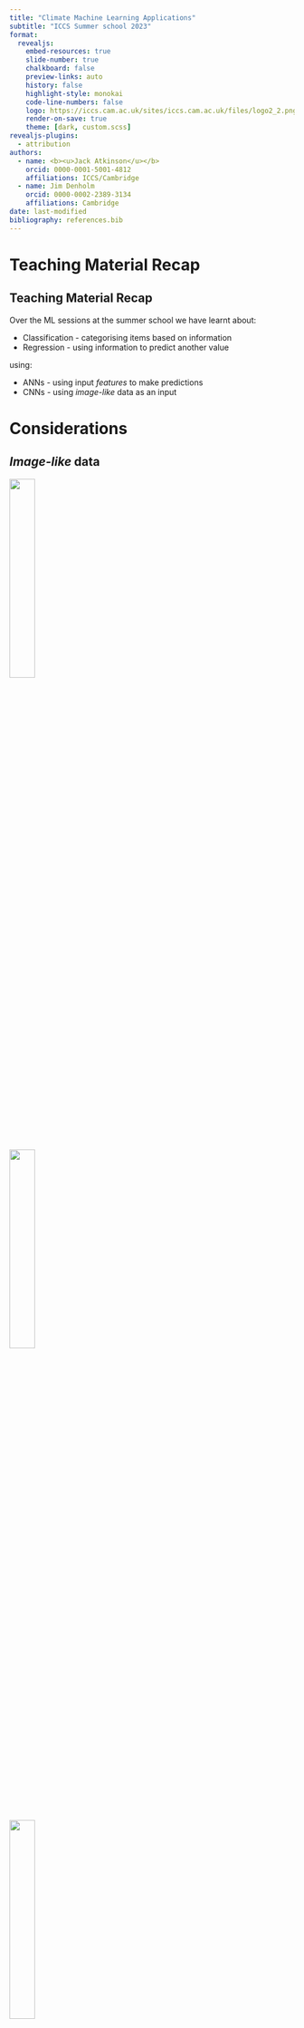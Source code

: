 ```yaml
---
title: "Climate Machine Learning Applications"
subtitle: "ICCS Summer school 2023"
format:
  revealjs:
    embed-resources: true
    slide-number: true
    chalkboard: false
    preview-links: auto
    history: false
    highlight-style: monokai
    code-line-numbers: false
    logo: https://iccs.cam.ac.uk/sites/iccs.cam.ac.uk/files/logo2_2.png
    render-on-save: true
    theme: [dark, custom.scss]
revealjs-plugins:
  - attribution
authors:
  - name: <b><u>Jack Atkinson</u></b>
    orcid: 0000-0001-5001-4812
    affiliations: ICCS/Cambridge
  - name: Jim Denholm
    orcid: 0000-0002-2389-3134
    affiliations: Cambridge
date: last-modified
bibliography: references.bib
---
```



# Teaching Material Recap

## Teaching Material Recap {.smaller}

Over the ML sessions at the summer school we have learnt about:

- Classification - categorising items based on information
- Regression - using information to predict another value

using:

- ANNs - using input _features_ to make predictions
- CNNs - using _image-like_ data as an input


# Considerations

## _Image-like_ data

![](https://colah.github.io/posts/2014-10-Visualizing-MNIST/img/mnist_pca/MNIST-p1815-1.png){.absolute width=30% top=20% left=35%}

::: {.fragment}
![](https://colah.github.io/posts/2014-10-Visualizing-MNIST/img/mnist_pca/MNIST-PCA1.png){.absolute width=30% top=20% left=35%}
:::

::: {.fragment}
![](https://colah.github.io/posts/2014-10-Visualizing-MNIST/img/mnist_pca/MNIST-PCA1-4.png){.absolute width=30% top=20% left=35%}
:::

::: {.fragment}
![](https://www.mdpi.com/atmosphere/atmosphere-08-00024/article_deploy/html/images/atmosphere-08-00024-g005.png){.absolute width=70% top=15% left=15%}
:::

::: {.attribution}
Gravity waves image from @sheridan2017mountain.  
MNIST Images from [colah](https://colah.github.io/posts/2014-10-Visualizing-MNIST/)
:::

::: aside
NB: [colah provides an excellent article](https://colah.github.io/posts/2014-10-Visualizing-MNIST/) trying to understand MNIST NNs.
:::


# Potential Applications

## Applications in geosciences: {.smaller}

See review of @kashinath2021physics

:::: {.columns}
::: {.column width="50%"}

- Emulation of existing parameterisations  
  [@espinosa2022machine]  
  <br>
- Data-driven paramterisations  
  [@yuval2020stable; @giglio2018estimating]  
  <br>
- Downscaling/Upsampling  
  [@harris2022generative]
  <br>
:::

::: {.column width="50%"}
- Time series forecasting  
  [@shao2021deep]  
  <br>
- Equation discovery  
  [@zanna2020data; @ma2021data]  
  <br>  
- Complete forecasting  
  [@rasp2020weatherbench; @pathak2022fourcastnet; @bi2022pangu]  
  <br>

:::
::::


## Climate Modelling

Climate models are large, complex, many-part systems.
<br>

![]( Climate_Models.svg )


## Paramterisations {.smaller}

- Parameterisations are typically expensive
  - Microphysics and Radiation are top offenders
- Replace parameterisations with NNs
  - emulation of existing parameterisation  
    e.g. @espinosa2022machine
  - data-driven parameterisations
    - capture missing physics?
  - train with a high-resolution model  
    access the benefits of subgrid model without the cost(?)

::: {.notes}
- data-driven may suffer from a lack of data for training?
:::


## Machine Learning {.smaller auto-animate=true}

We typically think of Deep Learning as an end-to-end process;  
a black box with an input and an output.

![]( https://3b1b-posts.us-east-1.linodeobjects.com//images/topics/neural-networks.jpg ){style="border-radius: 50%;" .absolute top=35% left=30% width=40% height=40%}

![]( https://archives.bulbagarden.net/media/upload/e/e1/025Pikachu_OS_anime_4.png ){.absolute top=37.5% left=5.5% width=25%}
[Who's that Pokémon?]{.absolute top=32.5% left=4% width=25% style="text-align:center;"}

[$$\begin{bmatrix}\vdots\\a_{23}\\a_{24}\\a_{25}\\a_{26}\\a_{27}\\\vdots\\\end{bmatrix}=\begin{bmatrix}\vdots\\0\\0\\1\\0\\0\\\vdots\\\end{bmatrix}$$]{.absolute top=30% right=8.5% width=25%}
[It's Pikachu!]{.absolute top=27.5% right=8.5% width=25% style="text-align:center;"}

::: {.attribution}
Neural Net by [3Blue1Brown]( https://www.3blue1brown.com/topics/neural-networks ) under [*fair dealing*](https://www.gov.uk/guidance/exceptions-to-copyright).  
Pikachu &#169; *The Pokemon Company*, used under [*fair dealing*]( https://www.gov.uk/guidance/exceptions-to-copyright ).
:::


## Machine Learning in Science  {.smaller auto-animate=true}

![]( Climate_Models.svg )

![]( https://3b1b-posts.us-east-1.linodeobjects.com//images/topics/neural-networks.jpg ){style="border-radius: 50%;" .absolute bottom=5% left=56% width=25% height=25%}

::: {.attribution}
Neural Net by [3Blue1Brown]( https://www.3blue1brown.com/topics/neural-networks ) under [*fair dealing*](https://www.gov.uk/guidance/exceptions-to-copyright).  
Pikachu &#169; *The Pokemon Company*, used under [*fair dealing*]( https://www.gov.uk/guidance/exceptions-to-copyright ).
:::


## Replacing physics-based components {.smaller}

2 approaches: 

* emulation, or
* data-driven.

Additional challenges:

* Physical compatibility
  * Physics-based models have conservation laws  
    Required for accuracy and stability
* Language interoperation

![]( https://iccs.cam.ac.uk/sites/iccs.cam.ac.uk/files/logo2_2.png ){.absolute top=30% right=7% style="width: 15%; aspect-ratio: 1 / 1; object-fit: cover; object-position: 0 0;"}

![]( https://raw.githubusercontent.com/DataWaveProject/DataWaveProject.github.io/master/static/images/logo/logo_square.png ){.absolute width=15% top=50% right=15%}

![]( https://raw.githubusercontent.com/m2lines/m2lines.github.io/master/static/images/newlogo.png ){.absolute width=15% top=50% right=0%}


## Downscaling {.smaller}

- Can we get information for _'free'_?
- Train to predict _'image'_ from coarsened version.
  - Topography?

![](https://www.earthdatascience.org/images/earth-analytics/climate-data/downscale-climate-data-met.jpg)

::: {.attribution}
Image by [Earth Lab](https://www.earthdatascience.org/courses/use-data-open-source-python/hierarchical-data-formats-hdf/intro-to-MACAv2-cmip5-data/)
:::


## Forecasting {.smaller}

- Time-series
  - popular use
  - Recurrent Neural Nets
- Complete weather
  - FourCastNet, Pangu-Weather, GraphCast

![](https://media.springernature.com/full/springer-static/image/art%3A10.1038%2Fs41586-023-06185-3/MediaObjects/41586_2023_6185_Fig2_HTML.png?as=webp){.absolute bottom=0% left=0% width=48%}

![](https://raw.githubusercontent.com/NVlabs/FourCastNet/master/assets/FourCastNet.gif){.absolute top=20% right=0% width=40%}

::: {.attribution}
Line plot image from @bi2023accurate  
Global image from NVIDIA FourCastNet
:::

::: {.notes}
Speaker notes go here.
:::

# Challenges

## Training data - considerations {.smaller}

How should we prepare our training data?

- Cyclic data?
  - e.g. diurnal, annual, other
  - use time as an input
  - use a \[daily\] average


## Training data - implications {.smaller}

- A NN only knows as much as its training data.
- How do you predict the 1/100 event? 1/1000 event?
- How do you train for a changing climate?
  - And tipping points?

![](https://cdn.vox-cdn.com/uploads/chorus_asset/file/6465873/spiral.gif){.absolute top=20% right=0% width=40%}

::: {.attribution}
Image by NASA
:::


## Structure/Physics-informed approach {.smaller}

There is a wide variety of ways to structure a Neural Net.

What is the most appropriate for our application.

What are potentiall pitfalls - don't go in blind with an ML hammer!

Case study of @ukkonen2022exploring for emulating radiative transfer:

- Recurrent Neural Network reflects physical propogation,
- and prevents spurious correlations.


## Physical Compatibility {.smaller}

Many ML applications in climate science are more complex than other _classical_ applications.

- our ML useage is often not end-to-end
- A stable/accurate offline model will not neccessarily be stable online [@furner2023iterative].

Your NN is perfectly happy to have 'negative rain'.

  - Even with heavy penalties
  - This is not a new problem in numerical parameterisations.
  - How is it best to enforce physical constraints in NNs.


## Redeployability {.smaller}

How easy is it to redeploy a ML model? - exactly _what_ has it learned?

- Locked to a geographical location?
- Locked to numerical model?
  - Locked to a specific grid!?
- How do we handle inputs from different models?


## Interfacing {.smaller}

Replacing physics-based components of larger models (emulation or data-driven) requires care.

- Language interoperation
- Physical compatibility

![]( https://upload.wikimedia.org/wikipedia/commons/5/55/Mathematical_Bridge_tangents.jpg ){style="border-radius: 50%;" .absolute top=40% left=30% width=40%}

::: {.attribution}
[Mathematical Bridge](https://en.wikipedia.org/wiki/Mathematical_Bridge)
by [cmglee](https://commons.wikimedia.org/wiki/User:Cmglee)
used under [CC BY-SA 3.0](https://creativecommons.org/licenses/by-sa/3.0/deed.en)
:::



[comment: short python logo]: ![](https://s3.dualstack.us-east-2.amazonaws.com/pythondotorg-assets/media/community/logos/python-logo-only.png){.absolute top=0 left=0 width="50"}

![](https://www.python.org/static/community_logos/python-logo-generic.svg){.absolute top=50% left=0 width=30%}

![](https://raw.githubusercontent.com/pytorch/pytorch/main/docs/source/_static/img/pytorch-logo-dark.png){style="background-image: radial-gradient(gray 40%, black);" .absolute top=65% left=5% width=20%}

![]( https://upload.wikimedia.org/wikipedia/commons/1/11/TensorFlowLogo.svg ){.absolute top=75% left=7.5% width=15%}





![]( https://raw.githubusercontent.com/fortran-lang/assets/main/fortran-logo.svg ){.absolute top=50% right=10% width=10%}

![](https://www.metoffice.gov.uk/binaries/content/gallery/metofficegovuk/images/about-us/website/mo_master_for_dark_backg_rbg.png){.absolute top=65% right=0% height=10%}

![](https://climate.copernicus.eu/sites/default/files/custom-uploads/branding/ECMWF_Master_Logo_RGB_nostrap.png){.absolute top=74.5% left=70% height=5%}

![](https://pbs.twimg.com/profile_images/1321471419558121472/T4a-ll9Z_400x400.jpg){style="border-radius: 20%;" .absolute bottom=4.5% right=0 width=10%}

![](https://www2.mmm.ucar.edu/wrf/users/images/wrf_logo.jpg){.absolute bottom=4.5% right=12.75% width=7%}

![](https://avatars.githubusercontent.com/u/33552285?s=200&v=4){.absolute bottom=4.5% left=70% width=7%}



::: {.notes}
Emulation and data-driven is a focus of several of out projects.

Models typically in Fortran
ML typically in Python
Challenge of interoperation
:::



## Interfacing - Possible solutions {.smaller}

Ideally need to:

- Not generate excess additional work for user
  - Not require excess knowledge of computing
  - Minimal learning curve
- Not add excess dependencies
- Be easy to maintain
- Maximise performance

::: {.notes}
1. No re-writing net after you have already done and trained
2. For scientists doing science, not compsci
3. Run on HPC environments so minimal additional 
4. Easily keep up to date
5. Simple to learn and deploy
6. Needs to be as efficient as possible
:::

## Interfacing - Possible solutions {.smaller}

- Implement a NN in Fortran
- Forpy/CFFI
- SmartSim/Pipes
- Fortran-Keras Bridge

::: {.notes}
:::

## Interfacing - Our Solution {.smaller}


![](https://raw.githubusercontent.com/fortran-lang/assets/main/fortran-logo.svg){.absolute top=10% right=12.5% width=15%}


![](https://www.freepngimg.com/thumb/youtube/77810-arrows-marketing-youtube-arrow-red-free-transparent-image-hq.png){.absolute top=20% right=30% width="35%" height="20%"}

![](https://s3.dualstack.us-east-2.amazonaws.com/pythondotorg-assets/media/community/logos/python-logo-only.png){.absolute top=40% left=30% height="20%"}

![](https://www.freepngimg.com/thumb/youtube/77810-arrows-marketing-youtube-arrow-red-free-transparent-image-hq.png){style="transform: rotate(270deg);" .absolute top=70% left=30% width="18%" height="10%"}

![](https://www.pngall.com/wp-content/uploads/5/Open-Box-PNG-Clipart.png){.absolute top=18% left=0% height="22%"}

![](https://www.freepngimg.com/thumb/youtube/77810-arrows-marketing-youtube-arrow-red-free-transparent-image-hq.png){style="transform: rotate(270deg);" .absolute top=33% left=14% width="10%" height="25%"}

:::{style="text-align: center; color: black;" .absolute top="27%" left="6.5%"}
Python  
env
:::

:::{style="text-align: center;" .absolute top="44%" left="44%"}
Python  
runtime
:::


![](https://raw.githubusercontent.com/pytorch/pytorch/main/docs/source/_static/img/pytorch-logo-dark.png){style="background-image: radial-gradient(gray 40%, black);" .absolute bottom=12.5% right=22% height=10%}

![](https://upload.wikimedia.org/wikipedia/commons/thumb/1/11/TensorFlowLogo.svg/696px-TensorFlowLogo.svg.png?20180105010857){.absolute bottom=10% left=82% height=15%}



::: {.fragment .fade-in}
![](https://www.freepngimg.com/thumb/youtube/77810-arrows-marketing-youtube-arrow-red-free-transparent-image-hq.png){style="transform: scaleY(-1) rotate(130deg); filter:hue-rotate(215deg);" .absolute top=37% left=78% width="35%" height="20%"}
:::



::: {.fragment .fade-in}
![](https://imgs.xkcd.com/comics/python_environment_2x.png){style="background-image: radial-gradient(gray 40%, black);" .absolute bottom=8% left=0% height=80%}

::: {.attribution}
[xkcd #1987](https://xkcd.com/1987/)
by Randall Munroe,
used under [CC BY-NC 2.5](https://creativecommons.org/licenses/by-nc/2.5/)
:::

:::

## Interfacing - Our Solution {.smaller}

Ftorch and TF-lib

- <span style="color:red;">Use Fortran's intrinsic C-bindings to access the C/C++ APIs provided by ML frameworks</span>
- Performance
- Ease of use
- Use frameworks' implementations directly

::: {.notes}
**MOTIVATION**
Driven by disadvantages of the above.
Make it **quick** and **easy** for researchers to **correctly** deploy their models.

- intrinsic => readily available
- highly functional

:::

## Interfacing - Our Solution {.smaller}

Ftorch and TF-lib

- Use Fortran's intrinsic C-bindings to access the C/C++ APIs provided by ML frameworks
- <span style="color:red;">Performance</span>
  - avoids python runtime
  - no-copy transfer (shared memory)
- Ease of use
- Use frameworks' implementations directly

::: {.notes}
Copying is one of the most expensive operations you can do. Avoid this!
:::

## Interfacing - Our Solution {.smaller}

Ftorch and TF-lib

- Use Fortran's intrinsic C-bindings to access the C/C++ APIs provided by ML frameworks
- Performance
- <span style="color:red;">Ease of use</span>
  - pleasant API (see next slides)
  - utilities for generating TorchScript/TF module provided
  - examples provided
- Use frameworks' implementations directly

::: {.notes}

:::

## Interfacing - Our Solution {.smaller}

Ftorch and TF-lib

- Use Fortran's intrinsic C-bindings to access the C/C++ APIs provided by ML frameworks
- Performance
- Ease of use
- <span style="color:red;">Use frameworks' implementations directly</span>
  - feature support
  - future support
  - direct translation of python models ^[Caveats exist if using exotic non-Torch features.]

::: {.notes}
- NB Currently inference only - build and train in python
:::

## Code Example - PyTorch

- Take model file
- Save as torchscript

```.python
import torch
import my_ml_model

trained_model = my_ml_model.initialize()
scripted_model = torch.jit.script(model)
scripted_model.save("my_torchscript_model.pt")
```

## Code Example - PyTorch

Neccessary imports:

```.fortranfree
use, intrinsic :: iso_c_binding, only: c_int64_t, c_float, c_char, &
                                       c_null_char, c_ptr, c_loc
use ftorch
```

Loading a pytorch model:

```.fortranfree
model = torch_module_load('/path/to/saved/model.pt'//c_null_char)
```

## Code Example - PyTorch

Tensor creation from Fortran arrays:

```.fortranfree
! Fortran variables
real, dimension(:,:), target  :: SST, model_output
! C/Torch variables
integer(c_int), parameter :: dims_T = 2
integer(c_int64_t) :: shape_T(dims_T)
integer(c_int), parameter :: n_inputs = 1
type(torch_tensor), dimension(n_inputs), target :: model_inputs
type(torch_tensor) :: model_output_T

shape_T = shape(SST)

model_inputs(1) = torch_tensor_from_blob(c_loc(SST), dims_T, shape_T &
                                         torch_kFloat64, torch_kCPU)

model_output = torch_tensor_from_blob(c_loc(output), dims_T, shape_T, &
                                      torch_kFloat64, torch_kCPU)
```

## Code Example - PyTorch

Running the model

```.fortranfree
call torch_module_forward(model, model_inputs, n_inputs, model_output_T)
```

Cleaning up:

```.fortranfree
call torch_tensor_delete(model_inputs(1))
call torch_module_delete(model)
```

::: {.notes}

We recommend PT
TF has a weakness that prior knowledge of model structure is required.

:::



# Further information


## References {.smaller}

::: {#refs}
:::


## Slides

These slides can be viewed at:  
[https://cambridge-iccs.github.io/practical-ml-with-pytorch](https://cambridge-iccs.github.io/practical-ml-with-pytorch)  

The html and source can be found [on GitHub](https://github.com/Cambridge-ICCS/practical-ml-with-pytorch).


## Contact {.smaller}

For more information we can be reached at:

:::: {.columns}

::: {.column width="50%"}

{{< fa pencil >}} \ Jack Atkinson

{{< fa solid person-digging >}} \ [ICCS/UoCambridge](https://iccs.cam.ac.uk/about-us/our-team)

{{< fa solid globe >}} \ [jackatkinson.net](https://jackatkinson.net)

{{< fa solid envelope >}} \ [jwa34[AT]cam.ac.uk](mailto:jwa34@cam.ac.uk)

{{< fa brands github >}} \ [jatkinson1000](https://github.com/jatkinson1000)

{{< fa brands mastodon >}} \ [\@jatkinson1000\@fosstodon.org](https://fosstodon.org/@jatkinson1000)

:::

::: {.column width="50%"}

{{< fa pencil >}} \ Jim Denholm

{{< fa solid person-digging >}} \ UoCambridge

{{< fa solid globe >}} \ [linkedin](https://uk.linkedin.com/in/jim-denholm-13043b189)

{{< fa solid envelope >}} \ [jd949[AT]cam.ac.uk](mailto:jd949@cam.ac.uk)

{{< fa brands github >}} \ [jdenholm](https://github.com/jdenholm)

:::
::::

You can also contact the ICCS, [make a resource allocation request](https://iccs.cam.ac.uk/resources-vesri-members/resource-allocation-process), or visit us at the [Summer School RSE Helpdesk](https://docs.google.com/spreadsheets/d/1WKZxp3nqpXrIRMRkfFzc71sos-UD-Uy1zeab0c1p7Xc/edit#gid=0).
